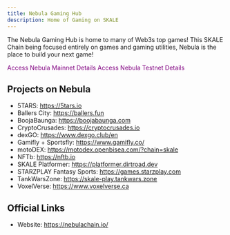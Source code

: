 ```yaml
---
title: Nebula Gaming Hub
description: Home of Gaming on SKALE
---
```



The Nebula Gaming Hub is home to many of Web3s top games!
This SKALE Chain being focused entirely on games and gaming utilities, Nebula is the place to build your next game!

<CardGrid>
	<a style="text-decoration: none; color: purple;" href="https://portal.skale.space/chains/nebula">
		<Card title="Mainnet" color="purple" icon="external">
			Access Nebula Mainnet Details
		</Card>
	</a>
	<a style="text-decoration: none; color: purple;" href="https://testnet.portal.skale.space/chains/nebula">
		<Card title="Testnet" icon="external">
			Access Nebula Testnet Details	
		</Card>
	</a>
</CardGrid>

## Projects on Nebula

- 5TARS: https://5tars.io
- Ballers City: https://ballers.fun
- BoojaBaunga: https://boojabaunga.com
- CryptoCrusades: https://cryptocrusades.io
- dexGO: https://www.dexgo.club/en
- Gamifly + Sportsfly: https://www.gamifly.co/
- motoDEX: https://motodex.openbisea.com/?chain=skale
- NFTb: https://nftb.io
- SKALE Platformer: https://platformer.dirtroad.dev
- STARZPLAY Fantasy Sports: https://games.starzplay.com
- TankWarsZone: https://skale-play.tankwars.zone
- VoxelVerse: https://www.voxelverse.ca

## Official Links

- Website: https://nebulachain.io/